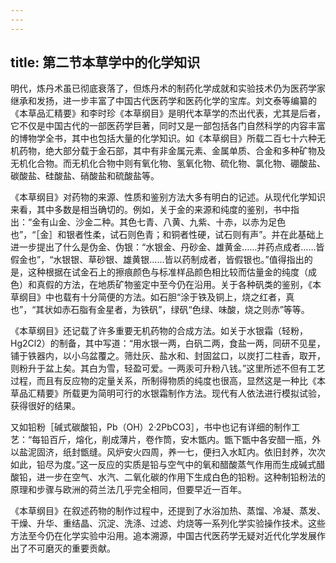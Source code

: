 ```yaml
---
---
---
```

title: 第二节本草学中的化学知识
---



明代，炼丹术虽已彻底衰落了，但炼丹术的制药化学成就和实验技术仍为医药学家继承和发扬，进一步丰富了中国古代医药学和医药化学的宝库。刘文泰等编纂的《本草品汇精要》和李时珍《本草纲目》是明代本草学的杰出代表，尤其是后者，它不仅是中国古代的一部医药学巨著，同时又是一部包括各门自然科学的内容丰富的博物学全书，其中也包括大量的化学知识。如《本草纲目》所载二百七十六种无机药物，绝大部分载于金石部，其中有非金属元素、金属单质、合金和多种矿物及无机化合物。而无机化合物中则有氧化物、氢氧化物、硫化物、氯化物、硼酸盐、碳酸盐、硅酸盐、硝酸盐和硫酸盐等。

《本草纲目》对药物的来源、性质和鉴别方法大多有明白的记述。从现代化学知识来看，其中多数是相当确切的。例如，关于金的来源和纯度的鉴别，书中指出：“金有山金、沙金二种。其色七青、八黄、九紫、十赤，以赤为足色也”，“［金］和银者性柔，试石则色青；和铜者性硬，试石则有声”。并在此基础上进一步提出了什么是伪金、伪银：“水银金、丹砂金、雄黄金……并药点成者……皆假金也”，“水银银、草砂银、雄黄银……皆以药制成者，皆假银也。”值得指出的是，这种根据在试金石上的擦痕颜色与标准样品颜色相比较而估量金的纯度（成色）和真假的方法，在地质矿物鉴定中至今仍在沿用。关于各种矾类的鉴别，《本草纲目》中也载有十分简便的方法。如石胆“涂于铁及铜上，烧之红者，真也”，“其状如赤石脂有金星者，为铁矾”，绿矾“色绿、味酸，烧之则赤”等等。

《本草纲目》还记载了许多重要无机药物的合成方法。如关于水银霜（轻粉，Hg2Cl2）的制备，其中写道：“用水银一两，白矾二两，食盐一两，同研不见星，铺于铁器内，以小乌盆覆之。筛灶灰、盐水和、封固盆口，以炭打二柱香，取开，则粉升于盆上矣。其白为雪，轻盈可爱。一两汞可升粉八钱。”这里所述不但有工艺过程，而且有反应物的定量关系，所制得物质的纯度也很高，显然这是一种比《本草品汇精要》所载更为简明可行的水银霜制作方法。现代有人依法进行模拟试验，获得很好的结果。

又如铅粉［碱式碳酸铅，Pb（OH）2·2PbCO3］，书中也记有详细的制作工艺：“每铅百斤，熔化，削成薄片，卷作筒，安木甑内。甑下甑中各安醋一瓶，外以盐泥固济，纸封甑缝。风炉安火四周，养一七，便扫入水缸内。依旧封养，次次如此，铅尽为度。”这一反应的实质是铅与空气中的氧和醋酸蒸气作用而生成碱式醋酸铅，进一步在空气、水汽、二氧化碳的作用下生成白色的铅粉。这种制铅粉法的原理和步骤与欧洲的荷兰法几乎完全相同，但要早近一百年。

《本草纲目》在叙述药物的制作过程中，还提到了水浴加热、蒸馏、冷凝、蒸发、干燥、升华、重结晶、沉淀、洗涤、过滤、灼烧等一系列化学实验操作技术。这些方法至今仍在化学实验中沿用。追本溯源，中国古代医药学无疑对近代化学发展作出了不可磨灭的重要贡献。